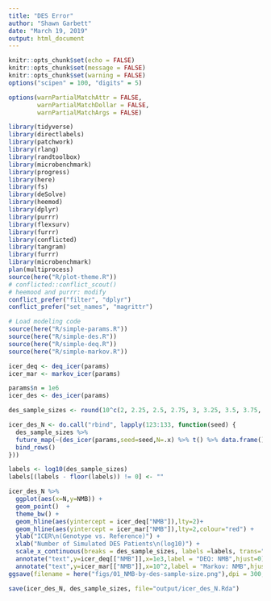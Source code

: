 ```yaml
---
title: "DES Error"
author: "Shawn Garbett"
date: "March 19, 2019"
output: html_document
---
```

```r
knitr::opts_chunk$set(echo = FALSE)
knitr::opts_chunk$set(message = FALSE)
knitr::opts_chunk$set(warning = FALSE)
options("scipen" = 100, "digits" = 5)
```

```r
options(warnPartialMatchAttr = FALSE,
        warnPartialMatchDollar = FALSE,
        warnPartialMatchArgs = FALSE)

library(tidyverse)
library(directlabels)
library(patchwork)
library(rlang)
library(randtoolbox)
library(microbenchmark)
library(progress)
library(here)
library(fs)
library(deSolve)
library(heemod)
library(dplyr)
library(purrr)
library(flexsurv)
library(furrr)
library(conflicted)
library(tangram)
library(furrr)
library(microbenchmark)
plan(multiprocess)
source(here("R/plot-theme.R"))
# conflicted::conflict_scout()
# heemood and purrr: modify
conflict_prefer("filter", "dplyr")
conflict_prefer("set_names", "magrittr")
```

```r
# Load modeling code
source(here("R/simple-params.R"))
source(here("R/simple-des.R"))
source(here("R/simple-deq.R"))
source(here("R/simple-markov.R"))
```


```r
icer_deq <- deq_icer(params)
icer_mar <- markov_icer(params)

params$n = 1e6
icer_des <- des_icer(params)
```

```r
des_sample_sizes <- round(10^c(2, 2.25, 2.5, 2.75, 3, 3.25, 3.5, 3.75, 4, 4.25, 4.5, 4.75, 5, 5.25, 5.5, 5.75, 6, 6.25, 6.5, 6.75, 7))

icer_des_N <- do.call("rbind", lapply(123:133, function(seed) {
  des_sample_sizes %>% 
  future_map(~(des_icer(params,seed=seed,N=.x) %>% t() %>% data.frame() %>% mutate(N = .x, seed=seed)))  %>% 
  bind_rows()
}))

labels <- log10(des_sample_sizes)
labels[(labels - floor(labels)) != 0] <- ""

icer_des_N %>% 
  ggplot(aes(x=N,y=NMB)) +
  geom_point()  + 
  theme_bw() + 
  geom_hline(aes(yintercept = icer_deq["NMB"]),lty=2)+
  geom_hline(aes(yintercept = icer_mar["NMB"]),lty=2,colour="red") +
  ylab("ICER\n(Genotype vs. Reference)") + 
  xlab("Number of Simulated DES Patients\n(log10)") + 
  scale_x_continuous(breaks = des_sample_sizes, labels =labels, trans="log10") + 
  annotate("text",y=icer_deq[["NMB"]],x=1e3,label = "DEQ: NMB",hjust=0) +
  annotate("text",y=icer_mar[["NMB"]],x=10^2,label = "Markov: NMB",hjust=0,colour="red")
ggsave(filename = here("figs/01_NMB-by-des-sample-size.png"),dpi = 300, scale =1,width = 12, height=12)

save(icer_des_N, des_sample_sizes, file="output/icer_des_N.Rda")
```
